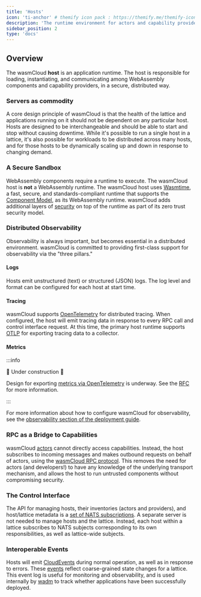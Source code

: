 ```yaml
---
title: 'Hosts'
icon: 'ti-anchor' # themify icon pack : https://themify.me/themify-icons
description: 'The runtime environment for actors and capability providers'
sidebar_position: 2
type: 'docs'
---
```


## Overview

The wasmCloud **host** is an application runtime. The host is responsible for loading, instantiating, and communicating among WebAssembly components and capability providers, in a secure, distributed way.

### Servers as commodity

A core design principle of wasmCloud is that the health of the lattice and applications running on it should not be dependent on any particular host. Hosts are designed to be interchangeable and should be able to start and stop without causing downtime. While it's possible to run a single host in a lattice, it's also possible for workloads to be distributed across many hosts, and for those hosts to be dynamically scaling up and down in response to changing demand.

### A Secure Sandbox

WebAssembly components require a runtime to execute. The wasmCloud host is **not** a WebAssembly runtime. The wasmCloud host uses [Wasmtime](https://github.com/bytecodealliance/wasmtime), a fast, secure, and standards-compliant runtime that supports the [Component Model](https://github.com/WebAssembly/component-model), as its WebAssembly runtime. wasmCloud adds additional layers of [security](/docs/0.82/hosts/security) on top of the runtime as part of its zero trust security model.

### Distributed Observability

Observability is always important, but becomes essential in a distributed environment. wasmCloud is committed to providing first-class support for observability via the "three pillars."

#### Logs

Hosts emit unstructured (text) or structured (JSON) logs. The log level and format can be configured for each host at start time.

#### Tracing

wasmCloud supports [OpenTelemetry](https://opentelemetry.io/) for distributed tracing. When configured, the host will emit tracing data in response to every RPC call and control interface request. At this time, the primary host runtime supports [OTLP](https://opentelemetry.io/docs/specs/otlp/) for exporting tracing data to a collector.

#### Metrics

:::info

🚧 Under construction 🚧

Design for exporting [metrics via OpenTelemetry](https://opentelemetry.io/docs/specs/otel/metrics/) is underway. See the [RFC](https://github.com/wasmCloud/wasmCloud/issues/664) for more information.

:::

For more information about how to configure wasmCloud for observability, see the [observability section of the deployment guide](/docs/0.82/category/observability).

### RPC as a Bridge to Capabilities

wasmCloud [actors](/docs/0.82/concepts/actors) cannot directly access capabilities. Instead, the host subscribes to incoming messages and makes outbound requests on behalf of actors, using the [wasmCloud RPC protocol](/docs/0.82/hosts/lattice-protocols/rpc). This removes the need for actors (and developers!) to have any knowledge of the underlying transport mechanism, and allows the host to run untrusted components without compromising security.

### The Control Interface

The API for managing hosts, their inventories (actors and providers), and host/lattice metadata is a [set of NATS subscriptions](/docs/0.82/hosts/lattice-protocols/control-interface). A separate server is not needed to manage hosts and the lattice. Instead, each host within a lattice subscribes to NATS subjects corresponding to its own responsibilities, as well as lattice-wide subjects.

### Interoperable Events

Hosts will emit [CloudEvents](https://cloudevents.io/) during normal operation, as well as in response to errors. These [events](/docs/0.82/reference/cloud-event-list) reflect coarse-grained state changes for a lattice. This event log is useful for monitoring and observability, and is used internally by [wadm](/docs/0.82/category/declarative-application-deployment-wadm) to track whether applications have been successfully deployed.
